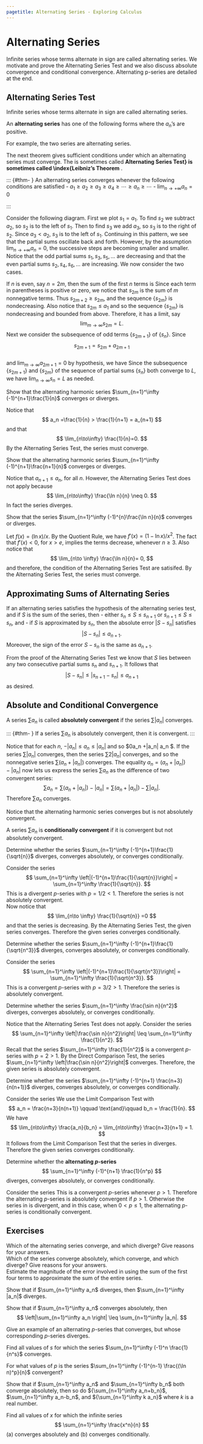 ```yaml
---
pagetitle: Alternating Series - Exploring Calculus
---
```

# Alternating Series

Infinite series whose terms alternate in sign are called alternating series. We motivate and prove the Alternating Series Test and we also discuss absolute convergence and conditional convergence. Alternating p-series are detailed at the end.

## Alternating Series Test

Infinite series whose terms alternate in sign are called alternating series.

::: {#def- } 
An \index{alternating series} **alternating series**  has one of the following forms
\begin{align*}
\sum_{n=1}^\infty (-1)^{n} a_n
\qquad \text{or} \qquad
\sum_{n=1}^\infty (-1)^{n+1} a_n
\end{align*}
where the $a_n$'s are positive. 
::: 

For example, the two series 
\begin{align*}
\sum_{n=1}^\infty (-1)^{n+1} \frac{1}{n} & 
= 1 -\frac{1}{2} +\frac{1}{3}-\frac{1}{4} + \frac{1}{5} - \cdots \\
\sum_{n=1}^\infty (-1)^{n} \frac{1}{n} & 
= -1 +\frac{1}{2} -\frac{1}{3}+\frac{1}{4} - \frac{1}{5} + \cdots 
\end{align*}
are alternating series. 

The next theorem gives sufficient conditions under which an alternating series must converge. 
The \index{Alternating Series Test} is sometimes called \index{Leibniz's Theorem} **Alternating Series Test} is sometimes called \index{Leibniz's Theorem** . 

::: {#thm- } \label{Alternating Series Test}
An alternating series converges whenever the following conditions are satisfied
 - $a_1 \geq a_2 \geq a_3 \geq a_4 \geq \cdots \geq a_n \geq \cdots$
- $\lim_{n\to +\infty} a_n = 0$
 
::: 

::: {.proof }
Consider the following diagram.
First we plot $s_1 = a_1$.
To find $s_2$ we subtract $a_2$, so $s_2$ is to the left of $s_1$.
Then to find $s_3$ we add $a_3$, so $s_3$ is to the right of $s_2$.
Since $a_3 < a_2$, $s_3$ is to the left of $s_1$. 
Continuing in this pattern, we see that the partial sums oscillate back and forth. 
However, by the assumption $\lim_{n\to +\infty} a_n = 0$, the successive steps are becoming smaller and smaller. 
\begin{figure}[h]
\centering
\includegraphics[width=250pt]{_includes/alternating-series-1.pdf}
\end{figure}
Notice that the odd partial sums $s_1, s_3, s_5, \ldots$ are decreasing and that the even partial sums $s_2, s_4, s_6, \ldots$ are increasing. 
We now consider the two cases.
\par
If $n$ is even, say $n=2m$, then the sum of the first $n$ terms is 
\begin{align*}
s_{2m} & = (a_1-a_2) + (a_3-a_4) +\cdots + (a_{2m-1}-a_{2m}) \\
& = a_1-(a_2-a_3) - (a_4-a_5) - \cdots  - (a_{2m-2}-a_{2m-1}) - a_{2m}
\end{align*}
Since each term in parentheses is positive or zero, we notice that $s_{2m}$ is the sum of $m$ nonnegative terms. 
Thus $s_{2m+2}\geq s_{2m}$, and the sequence $\{s_{2m}\}$ is nondecreasing.
Also notice that $s_{2m} \leq a_1$ and so the sequence $\{s_{2m}\}$ is nondecreasing and bounded from above. 
Therefore, it has a limit, say 
$$
\lim_{m \to \infty} s_{2m} = L.
$$
Next we consider the subsequence of odd terms $\{s_{2m+1}\}$ of $\{s_n\}$.
Since 
$$
s_{2m+1}= s_{2m}+a_{2m+1}
$$  
and $\lim_{m\to \infty} a_{2m+1} = 0$ by hypothesis, we have 
\begin{align*}
\lim_{m\to \infty} s_{2m+1} 
& = \lim_{m\to \infty} s_{2m}+a_{2m+1} 
= \lim_{m\to \infty} s_{2m} +  \lim_{m\to \infty} a_{2m+1}  = L
\end{align*}
Since the subsequence $\{s_{2m+1}\}$ and $\{s_{2m}\}$ of the sequence of partial sums $\{s_n\}$ both converge to $L$, we have $\lim_{n\to \infty} s_n =L$ as needed. 
::: 

::: {#exm- } 
Show that the alternating harmonic series $\sum_{n=1}^\infty (-1)^{n+1}\frac{1}{n}$ converges or diverges. 
::: 

::: {.solution }
Notice that 
$$
a_n =\frac{1}{n} > \frac{1}{n+1} = a_{n+1}
$$ 
and that 
$$
\lim_{n\to\infty} \frac{1}{n}=0.
$$
By the Alternating Series Test, the series must converge.
::: 

::: {#exm- } 
Show that the alternating harmonic series $\sum_{n=1}^\infty (-1)^{n+1}\frac{n+1}{n}$ converges or diverges. 
::: 

::: {.solution }
Notice that $a_{n+1}\leq a_n$, for all $n$.
However, the Alternating Series Test does not apply because 
$$
\lim_{n\to\infty} \frac{\ln n}{n} \neq 0.
$$
In fact the series diverges. 
::: 

::: {#exm- } 
Show that the series $\sum_{n=1}^\infty (-1)^{n}\frac{\ln n}{n}$ converges or diverges. 
::: 

::: {.solution }
Let $f(x)=(\ln x)/x$. 
By the Quotient Rule, we have $f'(x)=(1-\ln x)/x^2$.
The fact that $f'(x)<0$, for $x>e$, implies the terms decrease, whenever $n\geq 3$. 
Also notice that 
$$
\lim_{n\to \infty} \frac{\ln n}{n}= 0,
$$
and therefore, the condition of the Alternating Series Test are satisifed. 
By the Alternating Series Test, the series must converge.
::: 




## Approximating Sums of Alternating Series


::: {#thm- } 
If an alternating series satisfies the hypothesis of the alternating series test, and if $S$ is the sum of the series, then
 - either $s_n \leq S \leq s_{n+1}$ or $s_{n+1} \leq S \leq s_{n}$, and 
- if $S$ is approximated by $s_n$, then the absolute error $|S-s_n|$ satisfies 
$$
|S-s_n| \leq a_{n+1}.
$$
Moreover, the sign of the error $S-s_n$ is the same as $a_{n+1}$. 
 
::: 

::: {.proof }
From the proof of the Alternating Series Test we know that $S$ lies between any two consecutive partial sums $s_n$ and $s_{n+1}$.
It follows that 
$$
|S-s_n| \leq | s_{n+1} - s_n | \leq a_{n+1}
$$
as desired. 
::: 



## Absolute and Conditional Convergence


::: {#def- } 
A series $\sum a_n$ is called \index{absolutely convergent} **absolutely convergent**  if the series $\sum |a_n|$ converges. 
::: 

::: {#thm- } \label{Absolute Convergence Test}
If a series $\sum a_n$ is absolutely convergent, then it is convergent. 
::: 

::: {.proof }
Notice that for each $n$, $-|a_n| \leq a_n \leq |a_n|$ and so $0\leq a_n +|a_n| \leq 2 a_n $.
If the series $\sum |a_n|$ converges, then the series $\sum 2 |a_n|$ converges, and so the nonnegative series $\sum (a_n+ |a_n|)$ converges. 
The equality $a_n = (a_n +|a_n|)-|a_n|$ now lets us express the series $\sum a_n$ as the difference of two convergent series:
$$
\sum a_n = \sum (a_n +|a_n|)-|a_n| = \sum (a_n +|a_n|) - \sum |a_n|.
$$
Therefore $\sum a_n$ converges. 
::: 

Notice that the alternating harmonic series converges but is not absolutely convergent. 

::: {#def- } 
A series $\sum a_n$ is \index{conditionally convergent} **conditionally convergent**  if it is convergent but not absolutely convergent. 
::: 

::: {#exm- } 
Determine whether the series $\sum_{n=1}^\infty (-1)^{n+1}\frac{1}{\sqrt{n}}$ diverges, converges absolutely, or converges conditionally.
::: 

::: {.solution }
Consider the series 
$$
\sum_{n=1}^\infty \left|(-1)^{n+1}\frac{1}{\sqrt{n}}\right| 
=  \sum_{n=1}^\infty \frac{1}{\sqrt{n}}.
$$
This is a divergent $p$-series with $p=1/2<1$. 
Therefore the series is not absolutely convergent.  
Now notice that 
$$
\lim_{n\to \infty}  \frac{1}{\sqrt{n}} =0
$$ 
and that the series is decreasing. 
By the Alternating Series Test, the given series converges.
Therefore the given series converges conditionally.
::: 

::: {#exm- } 
Determine whether the series $\sum_{n=1}^\infty (-1)^{n+1}\frac{1}{\sqrt{n^3}}$ diverges, converges absolutely, or converges conditionally.
::: 

::: {.solution }
Consider the series 
$$
\sum_{n=1}^\infty \left|(-1)^{n+1}\frac{1}{\sqrt{n^3}}\right| 
=  \sum_{n=1}^\infty \frac{1}{\sqrt{n^3}}.
$$
This is a convergent $p$-series with $p=3/2>1$. 
Therefore the series is absolutely convergent.  
::: 

::: {#exm- } 
Determine whether the series $\sum_{n=1}^\infty \frac{\sin n}{n^2}$ diverges, converges absolutely, or converges conditionally.
::: 

::: {.solution }
Notice that the Alternating Series Test does not apply.
Consider the series 
$$
\sum_{n=1}^\infty \left|\frac{\sin n}{n^2}\right| 
\leq  \sum_{n=1}^\infty \frac{1}{n^2}.
$$
Recall that the series $\sum_{n=1}^\infty \frac{1}{n^2}$ is a convergent $p$-series with $p=2>1$. 
By the Direct Comparison Test, the series $\sum_{n=1}^\infty \left|\frac{\sin n}{n^2}\right|$ converges. 
Therefore, the given series is absolutely convergent.  
::: 

::: {#exm- } 
Determine whether the series $\sum_{n=1}^\infty (-1)^{n+1} \frac{n+3}{n(n+1)}$ diverges, converges absolutely, or converges conditionally.
::: 

::: {.solution }
Consider the series 
\begin{equation}
\label{exseven}
\sum_{n=1}^\infty \left|(-1)^{n+1} \frac{n+3}{n(n+1)}\right| 
=  \sum_{n=1}^\infty \frac{n+3}{n(n+1)}.
\end{equation}
We use the Limit Comparison Test with 
$$
a_n = \frac{n+3}{n(n+1)}
\qquad \text{and}\qquad
b_n = \frac{1}{n}.
$$
We have 
$$
\lim_{n\to\infty} \frac{a_n}{b_n} 
= \lim_{n\to\infty} \frac{n+3}{n+1} 
= 1.
$$
It follows from the Limit Comparison Test that the series in \eqref{exseven} diverges.  
Therefore the given series converges conditionally. 
::: 

::: {#exm- } 
Determine whether the \index{alternating $p$-series} **alternating $p$-series**  
$$
\sum_{n=1}^\infty (-1)^{n+1} \frac{1}{n^p}
$$ 
diverges, converges absolutely, or converges conditionally.
::: 

::: {.solution }
Consider the series 
\begin{equation}
\label{exeight}
\sum_{n=1}^\infty \left|(-1)^{n+1}\frac{1}{n^p}\right| 
=  \sum_{n=1}^\infty \frac{1}{n^p}.
\end{equation}
This is a convergent $p$-series whenever $p>1$. 
Therefore the alternating $p$-series is absolutely convergent if $p>1$.
Otherwise the series in \eqref{exeight} is divergent, and in this case, when $0 < p\leq 1$, the alternating $p$-series is conditionally convergent. 
::: 



## Exercises

::: {#exr- } 
Which of the alternating series converge, and which diverge? 
Give reasons for your answers.
\begin{multicols}{2}
 - $\sum_{n=1}^\infty (-1)^{n+1} \frac{1}{n^{3/2}}$
- $\sum_{n=1}^\infty (-1)^{n} \frac{\sqrt{n}}{n+5}$
- $\sum_{n=1}^\infty (-1)^{n} \frac{n}{3n-1}$
- $\sum_{n=1}^\infty (-1)^{n+1} \frac{10^n}{n^{10}}$
- $\sum_{n=1}^\infty (-1)^{n-1} \frac{n^2}{2n^2-1}$
- $\sum_{n=1}^\infty (-1)^{n} \sin\left(\frac{\pi}{n}\right)$
- $\sum_{n=1}^\infty (-1)^{n+1} \frac{\ln n}{n}$
- $\sum_{n=1}^\infty (-1)^{n+1}\frac{n}{\sqrt{n^2+1}}$
- $\sum_{n=1}^\infty (-1)^{n} \ln\left(1+\frac{1}{n}\right)$
- $\sum_{n=1}^\infty (-1)^{n-1} \frac{e^{1/n}}{n}$
- $\sum_{n=1}^\infty (-1)^{n-1} \frac{1}{\ln n}$
- $\sum_{n=1}^\infty (-1)^{n} \frac{\sqrt{n}}{1+2\sqrt{n}}$
- $\sum_{n=1}^\infty (-1)^{n+1} \frac{3\sqrt{n+1}}{\sqrt{n}+1}$
- $\sum_{n=1}^\infty (-1)^{n} \frac{\ln(n+1)}{n+2}$
 
\end{multicols}
::: 

::: {#exr- } 
Which of the series converge absolutely, which converge, and which diverge? 
Give reasons for your answers.
\begin{multicols}{2}
 - $\sum_{n=1}^\infty (-1)^{n+1} \frac{1}{n^2}$
- $\sum_{n=1}^\infty (-1)^{n+1} \frac{1}{n+2}$
- $\sum_{n=1}^\infty (-1)^{n} \frac{1}{n \ln n}$
- $\sum_{n=1}^\infty (-1)^{n} \frac{n}{n^3-5}$
- $\sum_{n=0}^\infty \frac{\cos n\pi}{n+1} $
- $\sum_{n=1}^\infty (-1)^{n+1} \arctan n$
 
\end{multicols}
::: 


::: {#exr- } 
Estimate the magnitude of the error involved in using the sum of the first four terms to approximate the sum of the entire series. 
\begin{multicols}{2}
 - $\sum_{n=1}^\infty (-1)^{n+1} \frac{1}{10^n}$
- $\sum_{n=1}^\infty (-1)^{n+1} \frac{1}{n^6}$
- $\sum_{n=1}^\infty (-1)^{n-1} \frac{1}{\sqrt{n}}$
- $\sum_{n=1}^\infty (-1)^{n+1} \frac{(0.01)^n}{n}$
- $\sum_{n=1}^\infty (-1)^{n+1} \frac{1}{n^5}$
- $\sum_{n=2}^\infty (-1)^{n-1}\frac{1}{n \ln n}$
- $\sum_{n=1}^\infty (-1)^{n-1} \frac{n^2}{10^n}$
- $\sum_{n=1}^\infty (-1)^{n} \frac{1}{n!}$
- $\sum_{n=1}^\infty (-1)^{n} \frac{3^n}{n!}$
 
\end{multicols}
::: 


::: {#exr- } 
Show that if $\sum_{n=1}^\infty a_n$ diverges, then $\sum_{n=1}^\infty |a_n|$ diverges.
::: 

::: {#exr- } 
Show that if $\sum_{n=1}^\infty a_n$ converges absolutely, then 
$$
\left|\sum_{n=1}^\infty a_n \right| \leq \sum_{n=1}^\infty |a_n|.
$$
::: 


::: {#exr- } 
Give an example of an alternating $p$-series that converges, but whose corresponding $p$-series diverges.
::: 

::: {#exr- } 
Find all values of $s$ for which the series $\sum_{n=1}^\infty (-1)^n \frac{1}{n^s}$ converges.
::: 

::: {#exr- } 
For what values of $p$ is the series $\sum_{n=1}^\infty (-1)^{n-1} \frac{(\ln n)^p}{n}$ convergent?
::: 

::: {#exr- } 
Show that if $\sum_{n=1}^\infty a_n$ and $\sum_{n=1}^\infty b_n$ both converge absolutely, then 
so do ${\sum_{n=1}^\infty a_n+b_n}$, $\sum_{n=1}^\infty a_n-b_n$, and ${\sum_{n=1}^\infty k a_n}$ where $k$ is a real number. 
::: 


::: {#exr- } 
Find all values of $x$ for which the infinite series 
$$
\sum_{n=1}^\infty \frac{x^n}{n}
$$ 
(a) converges absolutely and (b) converges conditionally.
::: 


